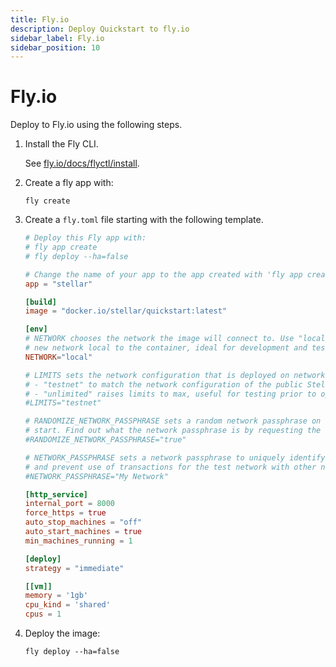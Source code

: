 ```yaml
---
title: Fly.io
description: Deploy Quickstart to fly.io
sidebar_label: Fly.io
sidebar_position: 10
---
```


# Fly.io

Deploy to Fly.io using the following steps.

1. Install the Fly CLI.

   See [fly.io/docs/flyctl/install](https://fly.io/docs/flyctl/install).

2. Create a fly app with:

   ```
   fly create
   ```

3. Create a `fly.toml` file starting with the following template.

   ```toml
   # Deploy this Fly app with:
   # fly app create
   # fly deploy --ha=false

   # Change the name of your app to the app created with 'fly app create'.
   app = "stellar"

   [build]
   image = "docker.io/stellar/quickstart:latest"

   [env]
   # NETWORK chooses the network the image will connect to. Use "local" to start a
   # new network local to the container, ideal for development and testing.
   NETWORK="local"

   # LIMITS sets the network configuration that is deployed on network start.
   # - "testnet" to match the network configuration of the public Stellar testnet.
   # - "unlimited" raises limits to max, useful for testing prior to optimization.
   #LIMITS="testnet"

   # RANDOMIZE_NETWORK_PASSPHRASE sets a random network passphrase on network
   # start. Find out what the network passphrase is by requesting the root URL.
   #RANDOMIZE_NETWORK_PASSPHRASE="true"

   # NETWORK_PASSPHRASE sets a network passphrase to uniquely identify the network
   # and prevent use of transactions for the test network with other networks.
   #NETWORK_PASSPHRASE="My Network"

   [http_service]
   internal_port = 8000
   force_https = true
   auto_stop_machines = "off"
   auto_start_machines = true
   min_machines_running = 1

   [deploy]
   strategy = "immediate"

   [[vm]]
   memory = '1gb'
   cpu_kind = 'shared'
   cpus = 1
   ```

4. Deploy the image:

   ```
   fly deploy --ha=false
   ```
